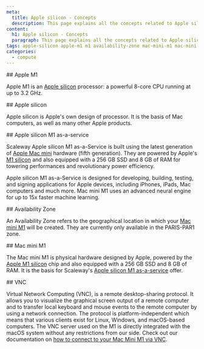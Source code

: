 ```yaml
---
meta:
  title: Apple silicon - Concepts
  description: This page explains all the concepts related to Apple silicon
content:
  h1: Apple silicon - Concepts
  paragraph: This page explains all the concepts related to Apple silicon
tags: apple-silicon apple-m1 m1 availability-zone mac-mini-m1 mac-mini vnc 
categories:
  - compute
---
```


<Concept opened>
  ## Apple M1

  Apple M1 is an [Apple silicon](#apple-silicon) processor: a powerful 8-core CPU running at up to 3.2 GHz.
</Concept>


<Concept opened>
  ## Apple silicon 

  Apple silicon is Apple's own design of processor. It is the basis of Mac computers, as well as many other Apple products. 
</Concept>


<Concept opened>
  ## Apple silicon M1 as-a-service

  Scaleway Apple silicon M1 as-a-Service is built using the latest generation of [Apple Mac mini](#mac-mini-M1) hardware (fifth generation). They are powered by Apple's [M1 silicon](#apple-m1) and also equipped with a 256 GB SSD and 8 GB of RAM for towering performances and revolutionary power efficiency.

  Apple silicon M1 as-a-Service is designed for developing, building, testing, and signing applications for Apple devices, including iPhones, iPads, Mac computers and much more. Mac mini M1 uses an advanced neural engine for up to 15x faster machine learning. 
</Concept>


<Concept opened>
  ## Availability Zone 

  An Availability Zone refers to the geographical location in which your [Mac mini M1](#mac-mini-m1) will be created. They are currently only available in the PARIS-PAR1 zone.
</Concept>

<Concept>
  ## Mac mini M1

  The Mac mini M1 is physical hardware designed by Apple, powered by the [Apple M1 silicon](#apple-m1) chip and also equipped with a 256 GB SSD and 8 GB of RAM. It is the basis for Scaleway's [Apple silicon M1 as-a-service](#apple-silicon-m1-as-a-service) offer.
</Concept>

<Concept>
  ## VNC

  Virtual Network Computing (VNC), is a remote desktop-sharing protocol. It allows you to visualize the graphical screen output of a remote computer and to transfer local keyboard and mouse events to the remote computer by using a network connection. The protocol is platform-independent which means that various clients exist for Linux, Windows, and macOS-based computers. The VNC server used on the M1 is directly integrated with the macOS system without any restrictions from our side. Check out our documentation on [how to connect to your Mac Mini M1 via VNC](/compute/apple-silicon/how-to/connect-to-mac-mini-m1/#how-to-connect-via-vnc).
</Concept>

